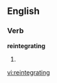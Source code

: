==English==

===Verb===
'''reintegrating'''

# {{present participle of|[[reintegrate]]}}

[[vi:reintegrating]]
